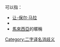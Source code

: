 '''{{PAGENAME}}'''可以指：

* [[让-保尔·马拉|让-保尔·马拉]]
* {{le|馬拉 (撒丁島)|Burgos, Sardinia}}
* [[馬來西亞|馬來西亞]]的暱稱

{{disambig}}

[[Category:二字译名消歧义|Category:二字译名消歧义]]